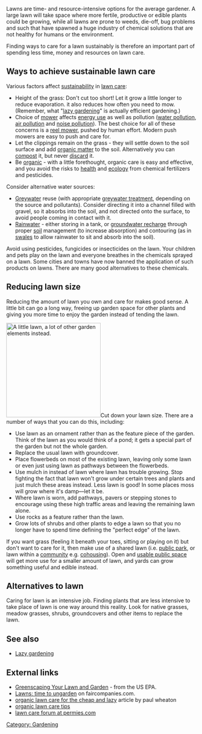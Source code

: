 Lawns are time- and resource-intensive options for the average gardener. A large lawn will take space where more fertile, productive or edible plants could be growing, while all lawns are prone to weeds, die-off, bug problems and such that have spawned a huge industry of chemical solutions that are not healthy for humans or the environment.

Finding ways to care for a lawn sustainably is therefore an important part of spending less time, money and resources on lawn care.

== Ways to achieve sustainable lawn care == 

Various factors affect [[sustainability]] in [[lawn care]]:
* Height of the grass: Don't cut too short! Let it grow a little longer to reduce evaporation. it also reduces how often you need to mow. (Remember, what "[[lazy gardening]]" is actually efficient gardening.)
* Choice of [[mower]] affects [[energy use]] as well as pollution ([[water pollution]], [[air pollution]] and [[noise pollution]]). The best choice for all of these concerns is a [[reel mower]], pushed by human effort. Modern push mowers are easy to push and care for.
* Let the clippings  remain on the grass - they will settle down to the soil surface and add [[organic matter]] to the soil. Alternatively you can [[compost]] it, but never [[municipal waste|discard]] it.
* Be [[organic]] - with a little forethought, organic care is easy and effective, and you avoid the risks to [[health]] and [[ecology]] from chemical fertilizers and pesticides.

Consider alternative water sources: 
* [[Greywater]] reuse (with appropriate [[greywater treatment]], depending on the source and pollutants). Consider directing it into a channel filled with gravel, so it absorbs into the soil, and not directed onto the surface, to avoid people coming in contact with it.
* [[Rainwater]] - either storing in a tank, or [[groundwater recharge]] through proper [[soil]] management (to increase absorption) and contouring (as in [[swales]] to allow rainwater to sit and absorb into the soil).

Avoid using pesticides, fungicides or insecticides on the lawn. Your children and pets play on the lawn and everyone breathes in the chemicals sprayed on a lawn. Some cities and towns have now banned the application of such products on lawns. There are many good alternatives to these chemicals.

== Reducing lawn size ==

Reducing the amount of lawn you own and care for makes good sense. A little bit can go a long way, freeing up garden space for other plants and giving you more time to enjoy the garden instead of tending the lawn.

[[File:Morethanlawn.png|250px|thumb|right|A little lawn, a lot of other garden elements instead.]]Cut down your lawn size. There are a number of ways that you can do this, including:
*Use lawn as an ornament rather than as the feature piece of the garden. Think of the lawn as you would think of a pond; it gets a special part of the garden but not the whole garden.
*Replace the usual lawn with groundcover.
*Place flowerbeds on most of the existing lawn, leaving only some lawn or even just using lawn as pathways between the flowerbeds.
*Use mulch in instead of lawn where lawn has trouble growing. Stop fighting the fact that lawn won't grow under certain trees and plants and just mulch these areas instead. Less lawn is good! In some places moss will grow where it's damp––let it be.
*Where lawn is worn, add pathways, pavers or stepping stones to encourage using these high traffic areas and leaving the remaining lawn alone.
*Use rocks as a feature rather than the lawn.
*Grow lots of shrubs and other plants to edge a lawn so that you no longer have to spend time defining the "perfect edge" of the lawn.

If you want grass (feeling it beneath your toes, sitting or playing on it) but don't want to care for it, then make use of a shared lawn (i.e. [[public park]], or lawn within a [[community]] e.g. [[cohousing]]). Open and [[usable public space]] will get more use for a smaller amount of lawn, and yards can grow something useful and edible instead. 

== Alternatives to lawn ==
Caring for lawn is an intensive job. Finding plants that are less intensive to take place of lawn is one way around this reality. Look for native grasses, meadow grasses, shrubs, groundcovers and other items to replace the lawn.

== See also ==

* [[Lazy gardening]]

==External links==

* [http://www.epa.gov/epaoswer/non-hw/green/pubs/home-gs.pdf Greenscaping Your Lawn and Garden] - from the US EPA.
* [http://www.faircompanies.com/main.aspx?uc=notampl&id=400&sec=1 Lawns: time to ungarden] on faircompanies.com.
* [http://www.richsoil.com/lawn-care.jsp organic lawn care for the cheap and lazy] article by paul wheaton
* [http://www.organiclawncaretips.com/ organic lawn care tips]
* [http://www.permies.com/permaculture-forums/3.0 lawn care forum at permies.com]

{{stub}}

[[Category: Gardening]]